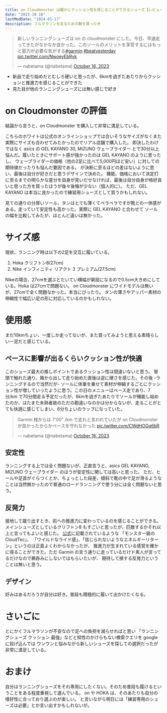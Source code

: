 ```yaml
---
title: on Cloudmonster は確かにクッション性を感じることができるシューズ【レビュー】
date: "2023-10-16"
lastModDate: "2024-01-17"
description: フルマラソンを走るための靴を買ったぞ
---
```


<blockquote class="twitter-tweet"><p lang="ja" dir="ltr">新しいランニングシューズは on の cloudmonster にした。今日、早速走ってきたがなかなか良かった。このソールのメリットを享受するにはもっと筋力が必要な気がする<a href="https://twitter.com/hashtag/garmin?src=hash&amp;ref_src=twsrc%5Etfw">#garmin</a> <a href="https://twitter.com/hashtag/beatyesterday?src=hash&amp;ref_src=twsrc%5Etfw">#beatyesterday</a> <a href="https://t.co/NwoeyEbRyk">pic.twitter.com/NwoeyEbRyk</a></p>&mdash; nabetama (@nabetama) <a href="https://twitter.com/nabetama/status/1713867804846526774?ref_src=twsrc%5Etfw">October 16, 2023</a></blockquote> <script async src="https://platform.twitter.com/widgets.js" charset="utf-8"></script>

- 新品で走り始めだとむしろ硬いと思ったが、6kmを過ぎたあたりからクッションと推進力を感じることができた
- 見た目が他のランニングシューズには無い感じで好き

# on Cloudmonster の評価

結論から言うと、on Cloudmonster を購入して非常に満足している。

こちらのホワイトは公式のオンラインショップでは合いそうなサイズがなくまた実際にサイズも合わせてみたかったのでリアル店舗で購入した。
即決したわけではなく asics の GEL KAYANO 30, MIZUNO ウェーブライダー とで30分以上悩んだ。履いたときにサポート感が強かったのは GEL KAYANO のように思ったし、
ウェーブライダーの価格（他の2足に比べて5,000円ほど安い）に対しての期待値だったりも悩んだ要因である。
が決断に至るほどの差はないように思い、最後は自分が好きだと思うデザインで決めた。
機能、価格において決定打に至るまでの明らかな差分を自身が見いだせなければ、最後は自分自身が格好良いと思った方を買ったほうが後々後悔が少ない（個人的に）。
ただ、GEL KAYANO は本当に良かったので練習用シューズとして買うかもしれない。

見ての通りの分厚いソール、タンはとても薄くてペラペラですが靴との一体感がある。走っていて安定性も高かった。実際に GEL KAYANO と合わせて
ソールの幅を比較してみたが、ほとんど違いは無かった。

# サイズ感

現状、ランニング時は以下の2足を交互に履いている。

1. Hoka クリフトン8(27cm)
1. Nike インフィニティ リアクト 3 プレミアム(27.5cm)

Nikeの場合、27cmを選ぶとたいてい横幅が窮屈になるので0.5cm大きめにしている。Hoka は27cmで問題ない。
on Cloudmonster にワイドモデルは無いが、27cmで全く問題なかった。本当にぴったり。
タンの薄さやアッパー素材の伸縮性で幅広い足の形に対応しているのかもしれない。

# 使用感

まだ10kmちょい、一度しか走ってないが、また買ってみようと思える素晴らしい一足だと感じている。

## ペースに影響が出るくらいクッション性が快適

このシューズ最大の推しポイントであるクッション性は間違いないと思う。
冒頭で触れた通り、箱から出して走り始めた直後は逆に硬さを感じた。その後 -ランニングするので当然だが- ソールに体重を乗せて素材が伸縮するごとにクッション性が増していったように思う。この日のメニューはベース走であり、7分/km で70分間走る予定だったが、6kmを過ぎたあたりでソールが機能し始めたのか、はたまた未熟者故のただの勘違いなのかは分からないが、走ることがとても快適に感じてしまい、6分ちょいのラップになっていた。

<blockquote class="twitter-tweet"><p lang="ja" dir="ltr">Garmin 様からは 7&#39;00&quot; /km で走れと言われていたが on Cloudmonster が良かったからかペースを守れなかった <a href="https://t.co/CWdHOGq6bR">pic.twitter.com/CWdHOGq6bR</a></p>&mdash; nabetama (@nabetama) <a href="https://twitter.com/nabetama/status/1713934041890824358?ref_src=twsrc%5Etfw">October 16, 2023</a></blockquote> <script async src="https://platform.twitter.com/widgets.js" charset="utf-8"></script>

## 安定性

ランニングする上では全く問題ないが、正直言うと、asics GEL KAYANO, MIZUNO ウェーブライダー のほうが安定性に関しては高いと思った。
ただ、ヒールや足首がぐらつくとか、ちょっとした段差、傾斜で靴の中で足が滑るようなことは当然無かったので普通のロードランニングで使う分には全く問題ないと思う。

## 反発力

接地して蹴り出すとき、前への推進力に変わっているのを感じることができる。
メインシューズとしているクリフトン8 もすごいと思ったが、匹敵するかそれ以上と言ってもよいと感じた。
[公式](https://www.on-running.com/ja-jp/products/cloudmonster-61/mens/)に記載されているような
「モンスター級のCloudTec」、 「ワイルドなライド感」、「信じられないようなエネルギーリターン」というのは正直よくわからなかったが、
推進力が生まれている感覚を確かに得ることができた。ただ Garmin の言う通りに走っているだけド素人が言ってるだけなので鵜呑みにしないではもらいたいが、
期待して損する反発力ということは無いと思う。

## デザイン

好みはあるだろうが自分は好き。普段も積極的に履いて出かけたくなる。

# さいごに

とにかくフルマラソンが不安なので足への負担を減らせればと思い
「ランニングシューズ クッション 最強」などと知性のかけらもない検索クエリを google に投げ込んでは
ウンウンと悩みながら新しいシューズを探しての選択だったが非常に満足している。

# おまけ

自分はランニングシューズをそれ専用にしたくない。そのため普段も履けるということをある程度重視して選んでいる。
on や HOKA は、そのあたりも自分の嗜好性に合っており選ぶのが楽しい。
と言いながら明日には「練習専用のシューズは必要」とか言い出すかもしれないが。
